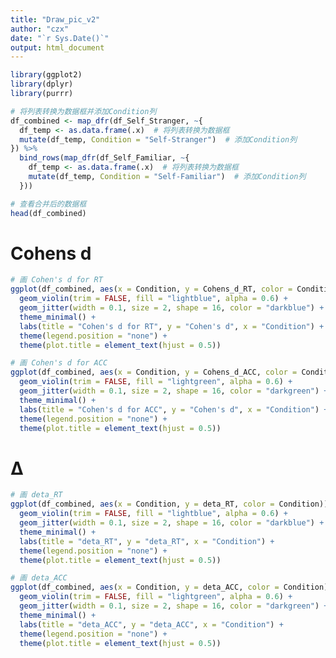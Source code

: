 ```yaml
---
title: "Draw_pic_v2"
author: "czx"
date: "`r Sys.Date()`"
output: html_document
---
```


```r
library(ggplot2)
library(dplyr)
library(purrr)
```

```r
# 将列表转换为数据框并添加Condition列
df_combined <- map_dfr(df_Self_Stranger, ~{
  df_temp <- as.data.frame(.x)  # 将列表转换为数据框
  mutate(df_temp, Condition = "Self-Stranger")  # 添加Condition列
}) %>%
  bind_rows(map_dfr(df_Self_Familiar, ~{
    df_temp <- as.data.frame(.x)  # 将列表转换为数据框
    mutate(df_temp, Condition = "Self-Familiar")  # 添加Condition列
  }))

# 查看合并后的数据框
head(df_combined)
```

# Cohens d
```r
# 画 Cohen's d for RT
ggplot(df_combined, aes(x = Condition, y = Cohens_d_RT, color = Condition)) +
  geom_violin(trim = FALSE, fill = "lightblue", alpha = 0.6) +
  geom_jitter(width = 0.1, size = 2, shape = 16, color = "darkblue") +
  theme_minimal() +
  labs(title = "Cohen's d for RT", y = "Cohen's d", x = "Condition") +
  theme(legend.position = "none") +
  theme(plot.title = element_text(hjust = 0.5))

# 画 Cohen's d for ACC
ggplot(df_combined, aes(x = Condition, y = Cohens_d_ACC, color = Condition)) +
  geom_violin(trim = FALSE, fill = "lightgreen", alpha = 0.6) +
  geom_jitter(width = 0.1, size = 2, shape = 16, color = "darkgreen") +
  theme_minimal() +
  labs(title = "Cohen's d for ACC", y = "Cohen's d", x = "Condition") +
  theme(legend.position = "none") +
  theme(plot.title = element_text(hjust = 0.5))

```

# Δ
```r
# 画 deta_RT
ggplot(df_combined, aes(x = Condition, y = deta_RT, color = Condition)) +
  geom_violin(trim = FALSE, fill = "lightblue", alpha = 0.6) +
  geom_jitter(width = 0.1, size = 2, shape = 16, color = "darkblue") +
  theme_minimal() +
  labs(title = "deta_RT", y = "deta_RT", x = "Condition") +
  theme(legend.position = "none") +
  theme(plot.title = element_text(hjust = 0.5))

# 画 deta_ACC
ggplot(df_combined, aes(x = Condition, y = deta_ACC, color = Condition)) +
  geom_violin(trim = FALSE, fill = "lightgreen", alpha = 0.6) +
  geom_jitter(width = 0.1, size = 2, shape = 16, color = "darkgreen") +
  theme_minimal() +
  labs(title = "deta_ACC", y = "deta_ACC", x = "Condition") +
  theme(legend.position = "none") +
  theme(plot.title = element_text(hjust = 0.5))
```

